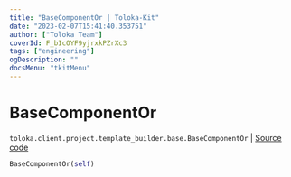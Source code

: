 ```yaml
---
title: "BaseComponentOr | Toloka-Kit"
date: "2023-02-07T15:41:40.353751"
author: ["Toloka Team"]
coverId: F_bIcOYF9yjrxkPZrXc3
tags: ["engineering"]
ogDescription: ""
docsMenu: "tkitMenu"
---
```


# BaseComponentOr
`toloka.client.project.template_builder.base.BaseComponentOr` | [Source code](https://github.com/Toloka/toloka-kit/blob/v1.1.3/src/client/project/template_builder/base.py#L139)

```python
BaseComponentOr(self)
```
